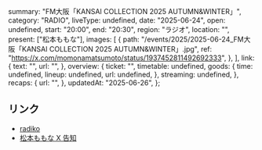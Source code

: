   summary: "FM大阪「KANSAI COLLECTION 2025 AUTUMN&WINTER」",
  category: "RADIO",
  liveType: undefined,
  date: "2025-06-24",
  open: undefined,
  start: "20:00",
  end: "20:30",
  region: "ラジオ",
  location: "",
  present: ["松本ももな"],
  images: [
    {
      path: "/events/2025/2025-06-24_FM大阪「KANSAI COLLECTION 2025 AUTUMN&WINTER」.jpg",
      ref: "https://x.com/momonamatsumoto/status/1937452811492692333",
    },
  ],
  link: {
    text: "",
    url: "",
  },
  overview: {
    ticket: "",
    timetable: undefined,
    goods: {
      time: undefined,
      lineup: undefined,
      url: undefined,
    },
    streaming: undefined,
  },
  recaps: {
    url: "",
  },
  updatedAt: "2025-06-26",
};

## リンク

- [radiko](https://radiko.jp/share/?sid=FMO&t=20250624200000)
- [松本ももな X 告知](https://x.com/momonamatsumoto/status/1937452811492692333)
